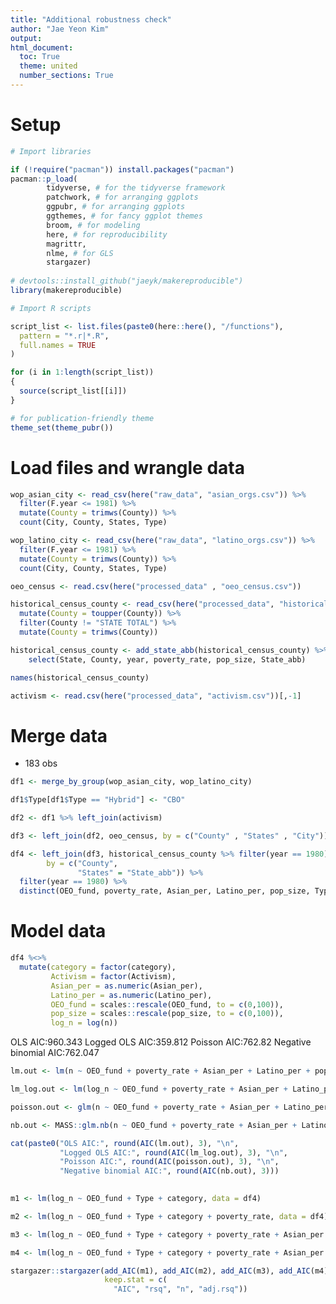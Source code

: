 ```yaml
---
title: "Additional robustness check"
author: "Jae Yeon Kim"
output:
html_document:
  toc: True
  theme: united
  number_sections: True
---
```


# Setup 

```r

# Import libraries 

if (!require("pacman")) install.packages("pacman")
pacman::p_load(
        tidyverse, # for the tidyverse framework
        patchwork, # for arranging ggplots 
        ggpubr, # for arranging ggplots 
        ggthemes, # for fancy ggplot themes
        broom, # for modeling
        here, # for reproducibility 
        magrittr, 
        nlme, # for GLS
        stargazer) 
        
# devtools::install_github("jaeyk/makereproducible")
library(makereproducible)

# Import R scripts

script_list <- list.files(paste0(here::here(), "/functions"),
  pattern = "*.r|*.R",
  full.names = TRUE
)

for (i in 1:length(script_list))
{
  source(script_list[[i]])
}

# for publication-friendly theme
theme_set(theme_pubr())

```
# Load files and wrangle data 

```r

wop_asian_city <- read_csv(here("raw_data", "asian_orgs.csv")) %>%
  filter(F.year <= 1981) %>%
  mutate(County = trimws(County)) %>%
  count(City, County, States, Type) 

wop_latino_city <- read_csv(here("raw_data", "latino_orgs.csv")) %>%
  filter(F.year <= 1981) %>%
  mutate(County = trimws(County)) %>%
  count(City, County, States, Type) 

oeo_census <- read.csv(here("processed_data" , "oeo_census.csv"))

historical_census_county <- read_csv(here("processed_data", "historical_census_county.csv")) %>%
  mutate(County = toupper(County)) %>%
  filter(County != "STATE TOTAL") %>%
  mutate(County = trimws(County)) 

historical_census_county <- add_state_abb(historical_census_county) %>%
    select(State, County, year, poverty_rate, pop_size, State_abb)

names(historical_census_county)

activism <- read.csv(here("processed_data", "activism.csv"))[,-1]

```

# Merge data

- 183 obs

```r

df1 <- merge_by_group(wop_asian_city, wop_latino_city)

df1$Type[df1$Type == "Hybrid"] <- "CBO"

df2 <- df1 %>% left_join(activism)

df3 <- left_join(df2, oeo_census, by = c("County" , "States" , "City"))

df4 <- left_join(df3, historical_census_county %>% filter(year == 1980), 
        by = c("County",
               "States" = "State_abb")) %>%
  filter(year == 1980) %>%
  distinct(OEO_fund, poverty_rate, Asian_per, Latino_per, pop_size, Type, category, n, Activism)

```

# Model data 

```r

df4 %<>%
  mutate(category = factor(category),
         Activism = factor(Activism),
         Asian_per = as.numeric(Asian_per),
         Latino_per = as.numeric(Latino_per),
         OEO_fund = scales::rescale(OEO_fund, to = c(0,100)),
         pop_size = scales::rescale(pop_size, to = c(0,100)),
         log_n = log(n))
```

OLS AIC:960.343
Logged OLS AIC:359.812
Poisson AIC:762.82
Negative binomial AIC:762.047

```r
lm.out <- lm(n ~ OEO_fund + poverty_rate + Asian_per + Latino_per + pop_size + Type + category + Activism, data = df4)

lm_log.out <- lm(log_n ~ OEO_fund + poverty_rate + Asian_per + Latino_per + pop_size + Type + category + Activism, data = df4)

poisson.out <- glm(n ~ OEO_fund + poverty_rate + Asian_per + Latino_per + pop_size + Type + category + Activism, data = df4, family = "poisson")

nb.out <- MASS::glm.nb(n ~ OEO_fund + poverty_rate + Asian_per + Latino_per + pop_size + Type + category + Activism, data = df4)

```

```r
cat(paste0("OLS AIC:", round(AIC(lm.out), 3), "\n",   
           "Logged OLS AIC:", round(AIC(lm_log.out), 3), "\n",
           "Poisson AIC:", round(AIC(poisson.out), 3), "\n",
           "Negative binomial AIC:", round(AIC(nb.out), 3)))
      
```
\begin{table}[!htbp] \centering 
  \caption{} 
  \label{} 
\begin{tabular}{@{\extracolsep{5pt}}lcccc} 
\\[-1.8ex]\hline 
\hline \\[-1.8ex] 
 & \multicolumn{4}{c}{\textit{Dependent variable:}} \\ 
\cline{2-5} 
\\[-1.8ex] & \multicolumn{4}{c}{log\_n} \\ 
\\[-1.8ex] & (1) & (2) & (3) & (4)\\ 
\hline \\[-1.8ex] 
 OEO\_fund & 0.006$^{***}$ & 0.005$^{***}$ & 0.005$^{***}$ & 0.006$^{***}$ \\ 
  & (0.002) & (0.002) & (0.002) & (0.002) \\ 
  & & & & \\ 
 TypeCBO & 0.277$^{***}$ & 0.278$^{***}$ & 0.361$^{***}$ & 0.409$^{***}$ \\ 
  & (0.083) & (0.083) & (0.083) & (0.082) \\ 
  & & & & \\ 
 categoryLatino & $-$0.393$^{***}$ & $-$0.392$^{***}$ & $-$0.341$^{***}$ & $-$0.333$^{***}$ \\ 
  & (0.067) & (0.067) & (0.068) & (0.066) \\ 
  & & & & \\ 
 poverty\_rate &  & 0.001 & $-$0.006 & $-$0.003 \\ 
  &  & (0.005) & (0.006) & (0.006) \\ 
  & & & & \\ 
 Asian\_per &  &  & 0.008$^{**}$ & 0.002 \\ 
  &  &  & (0.004) & (0.004) \\ 
  & & & & \\ 
 Latino\_per &  &  & 0.013$^{***}$ & 0.004 \\ 
  &  &  & (0.004) & (0.005) \\ 
  & & & & \\ 
 pop\_size &  &  &  & 0.001 \\ 
  &  &  &  & (0.001) \\ 
  & & & & \\ 
 Activism1 &  &  &  & 0.360$^{***}$ \\ 
  &  &  &  & (0.077) \\ 
  & & & & \\ 
 Constant & 0.238$^{**}$ & 0.228$^{*}$ & 0.035 & $-$0.069 \\ 
  & (0.102) & (0.124) & (0.129) & (0.129) \\ 
  & & & & \\ 
\hline \\[-1.8ex] 
Observations & 264 & 264 & 264 & 258 \\ 
R$^{2}$ & 0.186 & 0.186 & 0.242 & 0.325 \\ 
Adjusted R$^{2}$ & 0.177 & 0.173 & 0.224 & 0.303 \\ 
Akaike Inf. Crit. & 377.708 & 379.688 & 364.961 & 335.196 \\ 
\hline 
\hline \\[-1.8ex] 
\textit{Note:}  & \multicolumn{4}{r}{$^{*}$p$<$0.1; $^{**}$p$<$0.05; $^{***}$p$<$0.01} \\ 
\end{tabular} 
\end{table} 

```r

m1 <- lm(log_n ~ OEO_fund + Type + category, data = df4)

m2 <- lm(log_n ~ OEO_fund + Type + category + poverty_rate, data = df4)

m3 <- lm(log_n ~ OEO_fund + Type + category + poverty_rate + Asian_per + Latino_per, data = df4)

m4 <- lm(log_n ~ OEO_fund + Type + category + poverty_rate + Asian_per + Latino_per + pop_size + Activism, data = df4)

stargazer::stargazer(add_AIC(m1), add_AIC(m2), add_AIC(m3), add_AIC(m4),
                     keep.stat = c(
                       "AIC", "rsq", "n", "adj.rsq"))

```

